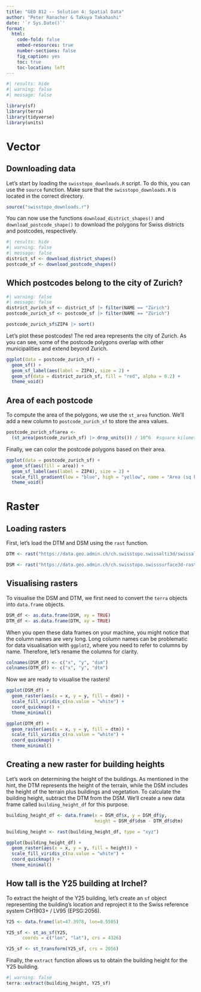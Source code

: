 ---
title: "GEO 812 -- Solution 4: Spatial Data"
author: "Peter Ranacher & Takuya Takahashi"
date: '`r Sys.Date()`'
format: 
  html:
    code-fold: false
    embed-resources: true
    number-sections: false
    fig_caption: yes
    toc: true
    toc-location: left
---

```{r packages}
#| results: hide
#| warning: false
#| message: false

library(sf)
library(terra)
library(tidyverse)
library(units)
```

# Vector

## Downloading data

Let's start by loading the `swisstopo_downloads.R` script. To do this, you can use the `source` function. Make sure that the `swisstopo_downloads.R` is located in the correct directory.


```{r load.swisstopo_downloads.R}
source("swisstopo_downloads.r")
```

You can now use the functions `download_district_shapes()` and `download_postcode_shape()` to download the polygons for Swiss districts and postcodes, respectively.

```{r download.data, results='hide'}
#| results: hide
#| warning: false
#| message: false
district_sf <- download_district_shapes()
postcode_sf <- download_postcode_shapes()
```

## Which postcodes belong to the city of Zurich?

```{r postcode.zurich}
#| warning: false
#| message: false
district_zurich_sf <- district_sf |> filter(NAME == "Zürich")
postcode_zurich_sf <- postcode_sf |> filter(NAME == "Zürich")

postcode_zurich_sf$ZIP4 |> sort()
```

Let's plot these postcodes! The red area represents the city of Zurich. As you can see, some of the postcode polygons overlap with other municipalities and extend beyond Zurich.


```{r plot.area}
ggplot(data = postcode_zurich_sf) +
  geom_sf() +
  geom_sf_label(aes(label = ZIP4), size = 2) +
  geom_sf(data = district_zurich_sf, fill = "red", alpha = 0.2) +
  theme_void()
```

## Area of each postcode

To compute the area of the polygons, we use the `st_area` function. We’ll add a new column to `postcode_zurich_sf` to store the area values.

```{r}
postcode_zurich_sf$area <- 
  (st_area(postcode_zurich_sf) |> drop_units()) / 10^6  #square kilometer
```

Finally, we can color the postcode polygons based on their area.

```{r}
ggplot(data = postcode_zurich_sf) +
  geom_sf(aes(fill = area)) +
  geom_sf_label(aes(label = ZIP4), size = 2) +
  scale_fill_gradient(low = "blue", high = "yellow", name = "Area (sq km)") +
  theme_void()
```

# Raster

## Loading rasters

First, let's load the DTM and DSM using the `rast` function.

```{r load.rasters}

DTM <- rast("https://data.geo.admin.ch/ch.swisstopo.swissalti3d/swissalti3d_2020_2683-1250/swissalti3d_2020_2683-1250_0.5_2056_5728.tif")

DSM <- rast("https://data.geo.admin.ch/ch.swisstopo.swisssurface3d-raster/swisssurface3d-raster_2018_2683-1250/swisssurface3d-raster_2018_2683-1250_0.5_2056_5728.tif")
```

## Visualising rasters

To visualise the DSM and DTM, we first need to convert the `terra` objects into `data.frame` objects.

```{r create.dataframes}
DSM_df <- as.data.frame(DSM, xy = TRUE) 
DTM_df <- as.data.frame(DTM, xy = TRUE) 
```

When you open these data frames on your machine, you might notice that the column names are very long. Long column names can be problematic for data visualisation with `ggplot2`, where you need to refer to columns by name. Therefore, let's rename the columns for clarity.

```{r rename.column}
colnames(DSM_df) <- c("x", "y", "dsm")
colnames(DTM_df) <- c("x", "y", "dtm")
```

Now we are ready to visualise the rasters!

```{r visualize.dsm}
ggplot(DSM_df) +  
  geom_raster(aes(x = x, y = y, fill = dsm)) +
  scale_fill_viridis_c(na.value = "white") + 
  coord_quickmap() +
  theme_minimal()
```

```{r visualize.dtm}
ggplot(DTM_df) +  
  geom_raster(aes(x = x, y = y, fill = dtm)) +
  scale_fill_viridis_c(na.value = "white") + 
  coord_quickmap() +
  theme_minimal()
```

## Creating a new raster for building heights

Let's work on determining the height of the buildings. As mentioned in the hint, the DTM represents the height of the terrain, while the DSM includes the height of the terrain plus buildings and vegetation. To calculate the building height, subtract the DTM from the DSM. We’ll create a new data frame called `building_height_df` for this purpose.

```{r building.height.df}
building_height_df <- data.frame(x = DSM_df$x, y = DSM_df$y,
                                 height = DSM_df$dsm - DTM_df$dtm)

building_height <- rast(building_height_df, type = "xyz")

ggplot(building_height_df) +  
  geom_raster(aes(x = x, y = y, fill = height)) +
  scale_fill_viridis_c(na.value = "white") + 
  coord_quickmap() +
  theme_minimal()
```

## How tall is the Y25 building at Irchel?

To extract the height of the Y25 building, let's create an `sf` object representing the building's location and reproject it to the Swiss reference system CH1903+ / LV95 (EPSG:2056).

```{r Y25.sf}
Y25 <- data.frame(lat=47.3978, lon=8.5505)

Y25_sf <- st_as_sf(Y25, 
      coords = c("lon", "lat"), crs = 4326)

Y25_sf <- st_transform(Y25_sf, crs = 2056)
```

Finally, the `extract` function allows us to obtain the building height for the Y25 building.

```{r height_of_Y25}
#| warning: false
terra::extract(building_height, Y25_sf)
```
